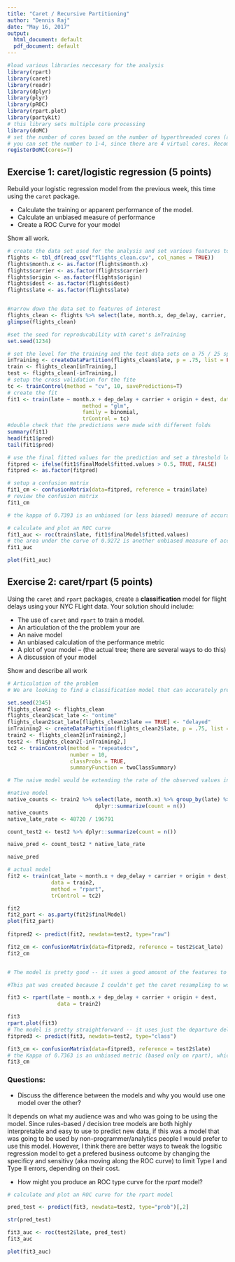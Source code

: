 ```yaml
---
title: "Caret / Recursive Partitioning"
author: "Dennis Raj"
date: "May 16, 2017"
output:
  html_document: default
  pdf_document: default
---
```


```r

#load various libraries neccesary for the analysis
library(rpart)
library(caret)
library(readr)
library(dplyr)
library(plyr)
library(pROC)
library(rpart.plot)
library(partykit)
# this library sets multiple core processing
library(doMC)
# set the number of cores based on the number of hyperthreaded cores (aka, if you have a dual core i5)
# you can set the number to 1-4, since there are 4 virtual cores. Recommended to set n-1 of max cores so you still have some processing power for other computer functions
registerDoMC(cores=7)
```


## Exercise 1: caret/logistic regression (5 points)

Rebuild your logistic regression model from the previous week, this time using the `caret` package. 

- Calculate the training or apparent performance of the model. 
- Calculate an unbiased measure of performance 
- Create a ROC Curve for your model

Show all work.

```r
# create the data set used for the analysis and set various features to factors
flights <- tbl_df(read_csv("flights_clean.csv", col_names = TRUE))
flights$month.x <- as.factor(flights$month.x)
flights$carrier <- as.factor(flights$carrier)
flights$origin <- as.factor(flights$origin)
flights$dest <- as.factor(flights$dest)
flights$late <- as.factor(flights$late)


#narrow down the data set to features of interest
flights_clean <- flights %>% select(late, month.x, dep_delay, carrier, origin, dest, distance, humid, wind_speed, temp)
glimpse(flights_clean)

#set the seed for reproducability with caret's inTraining
set.seed(1234)

# set the level for the training and the test data sets on a 75 / 25 split
inTraining <- createDataPartition(flights_clean$late, p = .75, list = FALSE)
train <- flights_clean[inTraining,]
test <- flights_clean[-inTraining,]
# setup the cross validation for the fite
tc <- trainControl(method = "cv", 10, savePredictions=T)
# create the fit
fit1 <- train(late ~ month.x + dep_delay + carrier + origin + dest, data = train, 
                        method = "glm",
                        family = binomial,
                        trControl = tc)
#double check that the predictions were made with different folds
summary(fit1)
head(fit1$pred)
tail(fit1$pred)

# use the final fitted values for the prediction and set a threshold level for 'late'
fitpred <- ifelse(fit1$finalModel$fitted.values > 0.5, TRUE, FALSE)
fitpred <- as.factor(fitpred)

# setup a confusion matrix
fit1_cm <- confusionMatrix(data=fitpred, reference = train$late)
# review the confusion matrix
fit1_cm

# the kappa of 0.7393 is an unbiased (or less biased) measure of accuracy

# calculate and plot an ROC curve
fit1_auc <- roc(train$late, fit1$finalModel$fitted.values)
# the area under the curve of 0.9272 is another unbiased measure of accuracy
fit1_auc

plot(fit1_auc)

```


## Exercise 2: caret/rpart (5 points)

Using the `caret` and `rpart` packages, create a **classification** model for flight delays using your NYC FLight data. Your solution should include:

- The use of `caret` and `rpart` to train a model.
- An articulation of the the problem your are 
- An naive model
- An unbiased calculation of the performance metric
- A plot of your model -- (the actual tree; there are several ways to do this)
- A discussion of your model 



Show and describe all work

```r

# Articulation of the problem
# We are looking to find a classification model that can accurately predict whether flights are late arriving or ontime. 

set.seed(2345)
flights_clean2 <- flights_clean
flights_clean2$cat_late <- "ontime"
flights_clean2$cat_late[flights_clean2$late == TRUE] <- "delayed"
inTraining2 <- createDataPartition(flights_clean2$late, p = .75, list = FALSE)
train2 <- flights_clean2[inTraining2,]
test2 <- flights_clean2[-inTraining2,]
tc2 <- trainControl(method = "repeatedcv", 
                    number = 10,
                    classProbs = TRUE, 
                    summaryFunction = twoClassSummary)

# The naive model would be extending the rate of the observed values in the training data to the test data. Kappa as a metric of unbiased calculation of performance for the model takes this into account.

#native model
native_counts <- train2 %>% select(late, month.x) %>% group_by(late) %>% 
                            dplyr::summarize(count = n())
native_counts
native_late_rate <- 48720 / 196791

count_test2 <- test2 %>% dplyr::summarize(count = n())

naive_pred <- count_test2 * native_late_rate

naive_pred

# actual model
fit2 <- train(cat_late ~ month.x + dep_delay + carrier + origin + dest,
              data = train2,
              method = "rpart",
              trControl = tc2)

fit2
fit2_part <- as.party(fit2$finalModel)
plot(fit2_part)
             
fitpred2 <- predict(fit2, newdata=test2, type="raw")

fit2_cm <- confusionMatrix(data=fitpred2, reference = test2$cat_late)
fit2_cm


# The model is pretty good -- it uses a good amount of the features to determine the outfrom for arrival delay. Even though ituses more features than just the rpart model below, it still is highly interpretable but retails both high accuracy and 0.9225 and a decent Kappa over just the expected values of 0.7363. The model also only predicts 13263 late flights while missing 4684 actually late flights, while the naive model would over predict 20259 late flights. 


```

```r

#This pat was created because I couldn't get the caret resampling to work with the rpart method to create fit2. 

fit3 <- rpart(late ~ month.x + dep_delay + carrier + origin + dest,
                data = train2)

fit3
rpart.plot(fit3)
# The model is pretty straightforward -- it uses just the departure delay to determine what the outcome is for the arrival delay. This means that this is highly interpretable (anyone with a watch and the single rule can fairly accurately predict whether a flight will be delayed in arriving). However, this model suffers from a very low kappa, which means it's not much more accurate than predicting the number of delayed arrivals based on history and not other features.               
fitpred3 <- predict(fit3, newdata=test2, type="class")

fit3_cm <- confusionMatrix(data=fitpred3, reference = test2$late)
# the Kappa of 0.7363 is an unbiased metric (based only on rpart), which is pretty good. 
fit3_cm
```


### Questions:

- Discuss the difference between the models and why you would use one model over the other?

It depends on what my audience was and who was going to be using the model. Since rules-based / decision tree models are both highly interpretable and easy to use to predict new data, if this was a model that was going to be used by non-programmer/analytics people I would prefer to use this model. However, I think there are better ways to tweak the logsitic regression model to get a prefered business outcome by changing the specificy and sensitivy (aka moving along the ROC curve) to limit Type I and Type II errors, depending on their cost. 


- How might you produce an ROC type curve for the *rpart* model? 
```r
# calculate and plot an ROC curve for the rpart model

pred_test <- predict(fit3, newdata=test2, type="prob")[,2]

str(pred_test)

fit3_auc <- roc(test2$late, pred_test)
fit3_auc

plot(fit3_auc)
```
